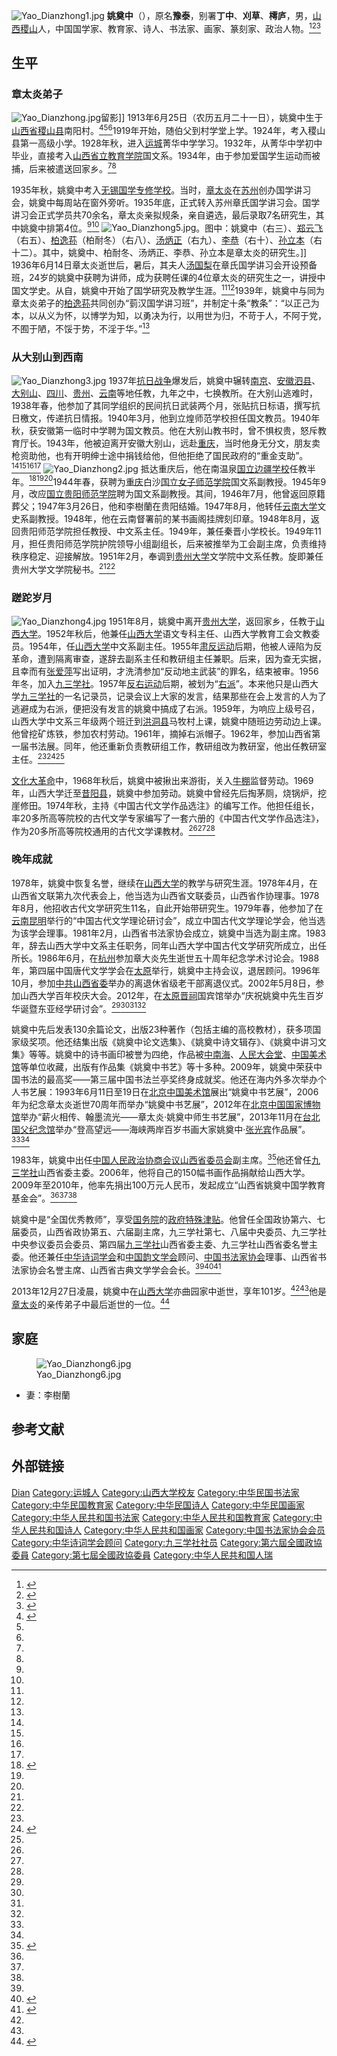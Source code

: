 [[File:Yao_Dianzhong1.jpg|thumb]]
'''姚奠中'''（{{bd|1913年|6月25日|2013年|12月27日|catIdx=Y姚}}），原名'''豫泰'''，别署'''丁中'''、'''刈草'''、'''樗庐'''，男，[[山西省|山西]][[稷山县|稷山]]人，中国国学家、教育家、诗人、书法家、画家、篆刻家、政治人物。<ref name=ifeng>{{cite news|title=章太炎关门弟子姚奠中辞世 文革时曾遭批斗|url=http://culture.ifeng.com/whrd/detail_2013_12/31/32615278_0.shtml|accessdate=2013-12-31|date=2013-12-31|newspaper=凤凰网|archive-date=2014-01-01|archive-url=https://web.archive.org/web/20140101181433/http://culture.ifeng.com/whrd/detail_2013_12/31/32615278_0.shtml|dead-url=no}}</ref><ref name=sxdx>{{cite news|title=姚奠中先生生平|url=http://www.sxu.edu.cn/sdxw/67421.htm|accessdate=2013-12-30|date=2013-12-30|newspaper=山西大学|deadurl=yes|archiveurl=https://web.archive.org/web/20140101230609/http://www.sxu.edu.cn/sdxw/67421.htm|archivedate=2014-01-01}}</ref><ref name=sohu>{{cite news|title=姚奠中年表|url=http://roll.sohu.com/20131231/n392686556.shtml|accessdate=2013-12-31|date=2013-12-31|newspaper=搜狐|archive-date=2016-03-04|archive-url=https://web.archive.org/web/20160304204433/http://roll.sohu.com/20131231/n392686556.shtml|dead-url=no}}</ref>

== 生平 ==
=== 章太炎弟子 ===
[[File:Yao_Dianzhong.jpg|thumb]]留影]]
1913年6月25日（农历五月二十一日），姚奠中生于[[山西省|山西省]][[稷山县|稷山县]]南阳村。<ref name=shishi>{{cite news|title=国学大师姚奠中逝世享年101岁|url=http://news.xinhuanet.com/yzyd/edu/20131228/c_118747297.htm|accessdate=2013-12-28|date=2013-12-28|newspaper=新华网|archive-date=2014-01-05|archive-url=https://web.archive.org/web/20140105102230/http://news.xinhuanet.com/yzyd/edu/20131228/c_118747297.htm|dead-url=no}}</ref><ref name=sxdx/><ref name=sohu/>1919年开始，随伯父到村学堂上学。1924年，考入稷山县第一高级小学。1928年秋，进入[[运城|运城]]菁华中学学习。1932年，从菁华中学初中毕业，直接考入[[山西省立教育学院|山西省立教育学院]]国文系。1934年，由于参加爱国学生运动而被捕，后来被遣送回家乡。<ref name=sxdx/><ref name=sohu/>

1935年秋，姚奠中考入[[无锡国学专修学校|无锡国学专修学校]]。当时，[[章太炎|章太炎]]在[[苏州|苏州]]创办国学讲习会，姚奠中每周站在窗外旁听。1935年底，正式转入苏州章氏国学讲习会。国学讲习会正式学员共70余名，章太炎亲拟规条，亲自遴选，最后录取7名研究生，其中姚奠中排第4位。<ref name=ifeng/><ref name=sohu/>
[[File:Yao_Dianzhong5.jpg|thumb]]。图中：姚奠中（右三）、[[郑云飞|郑云飞]]（右五）、[[柏逸荪|柏逸荪]]（柏耐冬）（右八）、[[汤炳正|汤炳正]]（右九）、[[李恭_(甘谷县)|李恭]]（右十）、[[孙立本|孙立本]]（右十二）。其中，姚奠中、柏耐冬、汤炳正、李恭、孙立本是章太炎的研究生。]]
1936年6月14日章太炎逝世后，暑后，其夫人[[汤国梨|汤国梨]]在章氏国学讲习会开设预备班，24岁的姚奠中获聘为讲师，成为获聘任课的4位章太炎的研究生之一，讲授中国文学史。从自，姚奠中开始了国学研究及教学生涯。<ref name=ifeng/><ref name=sohu/>1939年，姚奠中与同为章太炎弟子的[[柏逸荪|柏逸荪]]共同创办“菿汉国学讲习班”，并制定十条“教条”：“以正己为本，以从义为怀，以博学为知，以勇决为行，以用世为归，不苛于人，不阿于党，不囿于陋，不馁于势，不淫于华。”<ref name=ifeng/>

===从大别山到西南===
[[File:Yao_Dianzhong3.jpg|left]]
1937年[[抗日战争|抗日战争]]爆发后，姚奠中辗转[[南京|南京]]、[[安徽|安徽]][[泗县|泗县]]、[[大别山|大别山]]、[[四川|四川]]、[[贵州|贵州]]、[[云南|云南]]等地任教，九年之中，七换教所。在大别山逃难时，1938年春，他参加了其同学组织的民间抗日武装两个月，张贴抗日标语，撰写抗日檄文，传递抗日情报。1940年3月，他到立煌师范学校担任国文教员。1940年秋，获安徽第一临时中学聘为国文教员。他在大别山教书时，曾不惧权贵，怒斥教育厅长。1943年，他被迫离开安徽大别山，远赴[[重庆|重庆]]，当时他身无分文，朋友卖枪资助他，也有开明绅士途中捐钱给他，但他拒绝了国民政府的“重金支助”。<ref name=rmw/><ref name=sxdx/><ref name=hxjww/><ref name=sohu/>
[[File:Yao_Dianzhong2.jpg|thumb]]
抵达重庆后，他在南温泉[[国立边疆学校|国立边疆学校]]任教半年。<ref name=rmw>{{cite news|title=山西省政协原副主席、九三学社山西省委原主委姚奠中逝世|url=http://cpc.people.com.cn/n/2013/1228/c87393-23965668.html|accessdate=2013-12-28|date=2013-12-28|newspaper=人民网|archive-date=2013-12-30|archive-url=https://web.archive.org/web/20131230234222/http://cpc.people.com.cn/n/2013/1228/c87393-23965668.html|dead-url=no}}</ref><ref name=sxdx/><ref name=hxjww/>1944年春，获聘为[[重庆|重庆]]白沙[[国立女子师范学院|国立女子师范学院]]国文系副教授。1945年9月，改应[[国立贵阳师范学院|国立贵阳师范学院]]聘为国文系副教授。其间，1946年7月，他曾返回原籍葬父；1947年3月26日，他和李樹蘭在贵阳结婚。1947年8月，他转任[[云南大学|云南大学]]文史系副教授。1948年，他在云南督署前的某书画阁挂牌刻印章。1948年8月，返回贵阳师范学院担任教授、中文系主任。1949年，兼任秦晋小学校长。1949年11月，担任贵阳师范学院护院领导小组副组长，后来被推举为工会副主席，负责维持秩序稳定、迎接解放。1951年2月，奉调到[[贵州大学|贵州大学]]文学院中文系任教。旋即兼任贵州大学文学院秘书。<ref name=sxdx/><ref name=sohu/>

===蹉跎岁月===
[[File:Yao_Dianzhong4.jpg|thumb]]
1951年8月，姚奠中离开[[贵州大学|贵州大学]]，返回家乡，任教于[[山西大学|山西大学]]。1952年秋后，他兼任[[山西大学|山西大学]]语文专科主任、山西大学教育工会文教委员。1954年，任[[山西大学|山西大学]]中文系副主任。1955年[[肃清暗藏的反革命分子运动|肃反运动]]后期，他被人诬陷为反革命，遭到隔离审查，遂辞去副系主任和教研组主任兼职。后来，因为查无实据，且幸而有[[张爱萍|张爱萍]]写出证明，才洗清参加“反动地主武装”的罪名，结束被审。1956年冬，加入[[九三学社|九三学社]]。1957年[[反右运动|反右运动]]后期，被划为“[[右派|右派]]”。本来他只是山西大学[[九三学社|九三学社]]的一名记录员，记录会议上大家的发言，结果那些在会上发言的人为了逃避成为右派，便把没有发言的姚奠中搞成了右派。1959年，为响应上级号召，山西大学中文系三年级两个班迁到[[洪洞县|洪洞县]]马牧村上课，姚奠中随班边劳动边上课。他曾挖矿炼铁，参加农村劳动。1961年，摘掉右派帽子。1962年，参加山西省第一届书法展。同年，他还重新负责教研组工作，教研组改为教研室，他出任教研室主任。<ref name=ifeng/><ref name=hxjww>{{cite news|title=姚奠中曾参加民间抗日武装 拒绝国民党重金资助|url=http://www.huaxia.com/zhwh/whrw/rd/2013/12/3685153.html|accessdate=2013-12-31|date=2013-12-31|newspaper=华夏经纬网|archive-date=2014-01-02|archive-url=https://web.archive.org/web/20140102194329/http://www.huaxia.com/zhwh/whrw/rd/2013/12/3685153.html|dead-url=no}}</ref><ref name=sohu/>

[[文化大革命|文化大革命]]中，1968年秋后，姚奠中被揪出来游街，关入[[牛棚_(文革用语)|牛棚]]监督劳动。1969年，山西大学迁至[[昔阳县|昔阳县]]，姚奠中参加劳动。姚奠中曾经先后掏茅厕，烧锅炉，挖崖修田。1974年秋，主持《中国古代文学作品选注》的编写工作。他担任组长，率20多所高等院校的古代文学专家编写了一套六册的《中国古代文学作品选注》，作为20多所高等院校通用的古代文学课教材。<ref name=ifeng/><ref name=hxjww/><ref name=sohu/>

===晚年成就===
1978年，姚奠中恢复名誉，继续在[[山西大学|山西大学]]的教学与研究生涯。1978年4月，在山西省文联第九次代表会上，他当选为山西省文联委员，山西省作协理事。1978年8月，他招收古代文学研究生11名，自此开始带研究生。1979年春，他参加了在[[云南|云南]][[昆明|昆明]]举行的“中国古代文学理论研讨会”，成立中国古代文学理论学会，他当选为该学会理事。1981年2月，山西省书法家协会成立，姚奠中当选为副主席。1983年，辞去山西大学中文系主任职务，同年山西大学中国古代文学研究所成立，出任所长。1986年6月，在[[杭州|杭州]]参加章大炎先生逝世五十周年纪念学术讨论会。1988年，第四届中国唐代文学学会在[[太原|太原]]举行，姚奠中主持会议，退居顾问。1996年10月，参加[[中共山西省委|中共山西省委]]举办的离退休省级老干部离退仪式。2002年5月8日，参加山西大学百年校庆大会。2012年，在[[太原|太原]][[晋祠|晋祠]]国宾馆举办“庆祝姚奠中先生百岁华诞暨东亚经学研讨会”。<ref name=rmw/><ref name=ifeng/><ref name=sxdx/><ref name=sohu/>

姚奠中先后发表130余篇论文，出版23种著作（包括主编的高校教材），获多项国家级奖项。他还结集出版《姚奠中论文选集》、《姚奠中诗文辑存》、《姚奠中讲习文集》等等。姚奠中的诗书画印被誉为四绝，作品被[[中南海|中南海]]、[[人民大会堂|人民大会堂]]、[[中国美术馆|中国美术馆]]等单位收藏，出版有作品集《姚奠中书艺》等十多种。2009年，姚奠中荣获中国书法的最高奖——第三届中国书法兰亭奖终身成就奖。他还在海内外多次举办个人书艺展：1993年6月11日至19日在[[北京|北京]][[中国美术馆|中国美术馆]]展出“姚奠中书艺展”，2006年为纪念章太炎逝世70周年而举办“姚奠中书艺展”，2012年在[[北京|北京]][[中国国家博物馆|中国国家博物馆]]举办“薪火相传、翰墨流光——章太炎·姚奠中师生书艺展”，2013年11月在[[台北|台北]][[国父纪念馆|国父纪念馆]]举办“登高望远——海峡两岸百岁书画大家姚奠中·[[张光宾|张光宾]]作品展”。<ref name=sxdx/><ref name=sohu/>

1983年，姚奠中出任[[中国人民政治协商会议山西省委员会|中国人民政治协商会议山西省委员会]]副主席。<ref>{{cite news|title=国学教育大家姚奠中逝世 享年101岁|url=http://www.chinanews.com/edu/2013/12-27/5673954.shtml|accessdate=2013-12-28|date=2013-12-28|newspaper=中国新闻网|archive-date=2013-12-30|archive-url=https://web.archive.org/web/20131230232314/http://www.chinanews.com/edu/2013/12-27/5673954.shtml|dead-url=no}}</ref>他还曾任[[九三学社|九三学社]]山西省委主委。2006年，他将自己的150幅书画作品捐献给山西大学。2009年至2010年，他率先捐出100万元人民币，发起成立“山西省姚奠中国学教育基金会”。<ref name=shishi/><ref name=sxdx/><ref name=sohu/>

姚奠中是“全国优秀教师”，享受[[中华人民共和国国务院|国务院]]的[[政府特殊津贴|政府特殊津贴]]。他曾任全国政协第六、七届委员，山西省政协第五、六届副主席，九三学社第七、八届中央委员、九三学社中央参议委员会委员、第四届[[九三学社|九三学社]]山西省委主委、九三学社山西省委名誉主委。他还兼任[[中华诗词学会|中华诗词学会]]和[[中国韵文学会|中国韵文学会]]顾问、[[中国书法家协会|中国书法家协会]]理事、山西省书法家协会名誉主席、山西省古典文学学会会长。<ref name=sxdx/><ref>{{cite news|title=九三学社山西省历次代表大会简介|url=http://www.sx93.gov.cn/html/2012-8/849.html|accessdate=2013-12-28|date=2007-10-14|newspaper=九三学社山西省委员会|deadurl=yes|archiveurl=https://web.archive.org/web/20130812173845/http://sx93.gov.cn/html/2012-8/849.html|archivedate=2013-08-12}}</ref><ref>{{cite news|title=九三学社山西省委历届主要领导名单|url=http://www.sx93.gov.cn/html/2012-8/850.html|accessdate=2013-12-28|date=2007-10-14|newspaper=九三学社山西省委员会|archive-date=2013-08-12|archive-url=https://web.archive.org/web/20130812173421/http://sx93.gov.cn/html/2012-8/850.html|dead-url=yes}}</ref>

2013年12月27日凌晨，姚奠中在[[山西大学|山西大学]]亦曲园家中逝世，享年101岁。<ref name=ifeng/><ref name=sxdx/>他是[[章太炎|章太炎]]的亲传弟子中最后逝世的一位。<ref>{{cite news|title=百岁姚奠中：经世致用，不为稻粱谋|url=http://www.chinapictorial.com.cn/ch/se/txt/2012-06/04/content_457183.htm|accessdate=2012-06-04|date=2013-12-31|newspaper=人民画报|archive-date=2014-01-02|archive-url=https://web.archive.org/web/20140102191656/http://www.chinapictorial.com.cn/ch/se/txt/2012-06/04/content_457183.htm|dead-url=no}}</ref>

== 家庭 ==
[[File:Yao_Dianzhong6.jpg|thumb]]
*妻：李樹蘭

== 参考文献 ==
{{reflist}}

== 外部链接 ==
{{commonscat|Yao Dianzhong}}

{{start box}}
{{s-ppo}}
{{s-before|[[严开元|严开元]]}}
{{s-title|[[九三学社太原分社委员会|九三学社太原分社委员会]]主任委员<br>（1983年6月改为[[九三学社山西省工作委员会|九三学社山西省工作委员会]]主任委员<br>1983年12月改为[[九三学社山西省委员会|九三学社山西省委员会]]主任委员）<br><small>（第四届）</small>|1983年2月－1989年11月}}
{{s-after|[[刘波_(科学家)|刘波]]|（九三学社山西省委员会主任委员）}}
{{end box}}

{{Navboxes 
| title  = 姚奠中在[[中国书法家协会|中国书法家协会]]的职务
| list1  =
{{中国书法家协会第二届理事会}}
}}
{{Navboxes
| title  = 姚奠中在[[中华诗词学会|中华诗词学会]]的职务
| list1  =
{{中华诗词学会第一届理事会}}
}}

{{Authority control}}
{{DEFAULTSORT:Yao姚}}
[[Category:姚姓|Dian]]
[[Category:运城人|Category:运城人]]
[[Category:山西大学校友|Category:山西大学校友]]
[[Category:中华民国书法家|Category:中华民国书法家]]
[[Category:中华民国教育家|Category:中华民国教育家]]
[[Category:中华民国诗人|Category:中华民国诗人]]
[[Category:中华民国画家|Category:中华民国画家]]
[[Category:中华人民共和国书法家|Category:中华人民共和国书法家]]
[[Category:中华人民共和国教育家|Category:中华人民共和国教育家]]
[[Category:中华人民共和国诗人|Category:中华人民共和国诗人]]
[[Category:中华人民共和国画家|Category:中华人民共和国画家]]
[[Category:中国书法家协会会员|Category:中国书法家协会会员]]
[[Category:中华诗词学会顾问|Category:中华诗词学会顾问]]
[[Category:九三学社社员|Category:九三学社社员]]
[[Category:第六屆全國政協委員|Category:第六屆全國政協委員]]
[[Category:第七屆全國政協委員|Category:第七屆全國政協委員]]
[[Category:中华人民共和国人瑞|Category:中华人民共和国人瑞]]